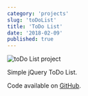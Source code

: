 ```yaml
---
category: 'projects'
slug: 'toDoList'
title: 'ToDo List'
date: '2018-02-09'
published: true
---
```


![toDo List project](./images/todo.png)

Simple jQuery ToDo List.

Code available on <a href='https://github.com/eneax/toDoList'>GitHub</a>.
